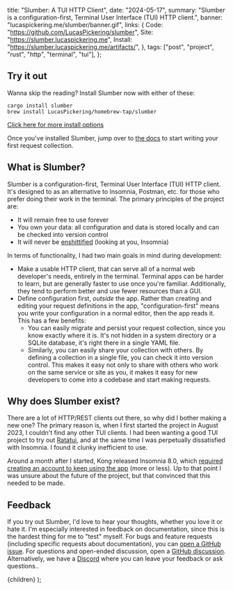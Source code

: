 
  title: "Slumber: A TUI HTTP Client",
  date: "2024-05-17",
  summary:
    "Slumber is a configuration-first, Terminal User Interface (TUI) HTTP client.",
  banner: "lucaspickering.me/slumber/banner.gif",
  links: {
    Code: "https://github.com/LucasPickering/slumber",
    Site: "https://slumber.lucaspickering.me",
    Install: "https://slumber.lucaspickering.me/artifacts/",
  },
  tags: ["post", "project", "rust", "http", "terminal", "tui"],
};

## Try it out

Wanna skip the reading? Install Slumber now with either of these:

```
cargo install slumber
brew install LucasPickering/homebrew-tap/slumber
```

[Click here for more install options](https://slumber.lucaspickering.me/artifacts/)

Once you've installed Slumber, jump over to [the docs](https://slumber.lucaspickering.me/book/) to start writing your first request collection.

## What is Slumber?

Slumber is a configuration-first, Terminal User Interface (TUI) HTTP client. It's designed to as an alternative to Insomnia, Postman, etc. for those who prefer doing their work in the terminal. The primary principles of the project are:

- It will remain free to use forever
- You own your data: all configuration and data is stored locally and can be checked into version control
- It will never be [enshittified](https://en.wikipedia.org/wiki/Enshittification) (looking at you, Insomnia)

In terms of functionality, I had two main goals in mind during development:

- Make a usable HTTP client, that can serve all of a normal web developer's needs, entirely in the terminal. Terminal apps can be harder to learn, but are generally faster to use once you're familiar. Additionally, they tend to perform better and use fewer resources than a GUI.
- Define configuration first, _outside_ the app. Rather than creating and editing your request definitions in the app, "configuration-first" means you write your configuration in a normal editor, then the app reads it. This has a few benefits:
  - You can easily migrate and persist your request collection, since you know exactly where it is. It's not hidden in a system directory or a SQLite database, it's right there in a single YAML file.
  - Similarly, you can easily share your collection with others. By defining a collection in a single file, you can check it into version control. This makes it easy not only to share with others who work on the same service or site as you, it makes it easy for new developers to come into a codebase and start making requests.

## Why does Slumber exist?

There are a lot of HTTP/REST clients out there, so why did I bother making a new one? The primary reason is, when I first started the project in August 2023, I couldn't find any other TUI clients. I had been wanting a good TUI project to try out [Ratatui](https://ratatui.rs/), and at the same time I was perpetually dissatisfied with Insomnia. I found it clunky inefficient to use.

Around a month after I started, Kong released Insomnia 8.0, which [required creating an account to keep using the app](https://github.com/Kong/insomnia/discussions/6590) (more or less). Up to that point I was unsure about the future of the project, but that convinced that this needed to be made.

## Feedback

If you try out Slumber, I'd love to hear your thoughts, whether you love it or hate it. I'm especially interested in feedback on documentation, since this is the hardest thing for me to "test" myself. For bugs and feature requests (including specific requests about documentation), you can [open a GitHub issue](https://github.com/LucasPickering/slumber/issues). For questions and open-ended discussion, open a [GitHub discussion](https://github.com/LucasPickering/slumber/discussions). Alternatively, we have a [Discord](https://discord.gg/G9RbbUsj) where you can leave your feedback or ask questions..

  <PostView metadata={metadata}>{children}</PostView>
);
